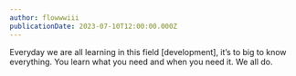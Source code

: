 ```yaml
---
author: flowwwiii
publicationDate: 2023-07-10T12:00:00.000Z
---
```


Everyday we are all learning in this field [development], it’s to big to know everything. You learn what you need and when you need it. We all do.
